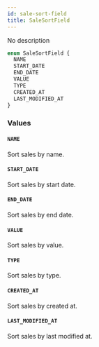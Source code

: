 ```yaml
---
id: sale-sort-field
title: SaleSortField
---
```



No description

```graphql
enum SaleSortField {
  NAME
  START_DATE
  END_DATE
  VALUE
  TYPE
  CREATED_AT
  LAST_MODIFIED_AT
}
```


### Values

#### `NAME` 

Sort sales by name.


#### `START_DATE` 

Sort sales by start date.


#### `END_DATE` 

Sort sales by end date.


#### `VALUE` 

Sort sales by value.


#### `TYPE` 

Sort sales by type.


#### `CREATED_AT` 

Sort sales by created at.


#### `LAST_MODIFIED_AT` 

Sort sales by last modified at.




